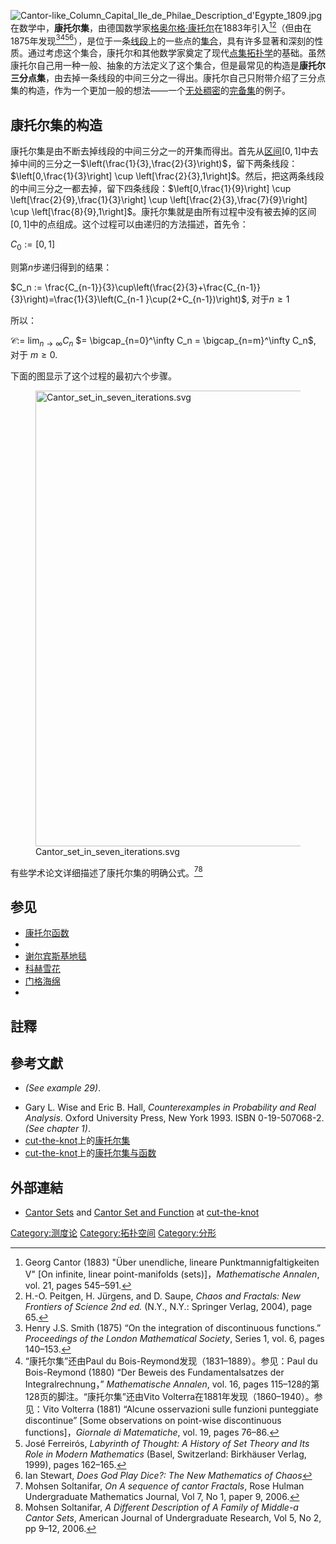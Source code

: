 [[File:Cantor-like_Column_Capital_Ile_de_Philae_Description_d'Egypte_1809.jpg|thumb]]
在数学中，'''康托尔集'''，由德国数学家[[格奥尔格·康托尔|格奥尔格·康托尔]]在1883年引入<ref>Georg Cantor (1883) "Über unendliche, lineare Punktmannigfaltigkeiten V" [On infinite, linear point-manifolds (sets)]，''Mathematische Annalen'', vol. 21, pages 545–591.</ref><ref>H.-O. Peitgen, H. Jürgens, and D. Saupe, ''Chaos and Fractals: New Frontiers of Science 2nd ed.'' (N.Y., N.Y.: Springer Verlag, 2004), page 65.</ref>（但由{{link-en|亨利·约翰·斯蒂芬·史密斯|Henry John Stephen Smith}}在1875年发现<ref>Henry J.S. Smith (1875) “On the integration of discontinuous functions.” ''Proceedings of the London Mathematical Society'', Series 1, vol. 6, pages 140–153.</ref><ref>“康托尔集”还由Paul du Bois-Reymond发现（1831–1889）。参见：Paul du Bois-Reymond (1880) “Der Beweis des Fundamentalsatzes der Integralrechnung，” ''Mathematische Annalen'', vol. 16, pages 115–128的第128页的脚注。“康托尔集”还由Vito Volterra在1881年发现（1860–1940）。参见：Vito Volterra (1881) “Alcune osservazioni sulle funzioni punteggiate discontinue” [Some observations on point-wise discontinuous functions]，''Giornale di Matematiche'', vol. 19, pages 76–86.</ref><ref>José Ferreirós, ''Labyrinth of Thought: A History of Set Theory and Its Role in Modern Mathematics'' (Basel, Switzerland: Birkhäuser Verlag, 1999), pages 162–165.</ref><ref>Ian Stewart, ''Does God Play Dice?: The New Mathematics of Chaos''</ref>），是位于一条[[线段|线段]]上的一些点的[[集合|集合]]，具有许多显著和深刻的性质。通过考虑这个集合，康托尔和其他数学家奠定了现代[[点集拓扑学|点集拓扑学]]的基础。虽然康托尔自己用一种一般、抽象的方法定义了这个集合，但是最常见的构造是'''康托尔三分点集'''，由去掉一条线段的中间三分之一得出。康托尔自己只附带介绍了三分点集的构造，作为一个更加一般的想法——一个[[无处稠密|无处稠密]]的[[完备集|完备集]]的例子。

== 康托尔集的构造 ==
康托尔集是由不断去掉线段的中间三分之一的开集而得出。首先从[[区间|区间]]<math>\left[0,1\right]</math>中去掉中间的三分之一<math>\left(\frac{1}{3},\frac{2}{3}\right)</math>，留下两条线段：<math>\left[0,\frac{1}{3}\right] \cup \left[\frac{2}{3},1\right]</math>。然后，把这两条线段的中间三分之一都去掉，留下四条线段：<math>\left[0,\frac{1}{9}\right] \cup \left[\frac{2}{9},\frac{1}{3}\right] \cup \left[\frac{2}{3},\frac{7}{9}\right] \cup \left[\frac{8}{9},1\right]</math>。康托尔集就是由所有过程中没有被去掉的区间<math>[0,1]</math>中的点组成。这个过程可以由递归的方法描述，首先令：

<math>C_0:=[0, 1]</math>

则第<math>n</math>步递归得到的结果：

<math>C_n := \frac{C_{n-1}}{3}\cup\left(\frac{2}{3}+\frac{C_{n-1}}{3}\right)=\frac{1}{3}\left(C_{n-1 }\cup(2+C_{n-1})\right)</math>, 对于<math>n\ge1</math>

所以：

<math>\mathcal{C} :=</math> <math>\lim_{n\to\infty}C_n</math> <math>= \bigcap_{n=0}^\infty C_n = \bigcap_{n=m}^\infty C_n </math>, 对于 <math>m \ge 0</math>.

下面的图显示了这个过程的最初六个步骤。

[[File:Cantor_set_in_seven_iterations.svg|729px]]

有些学术论文详细描述了康托尔集的明确公式。<ref>Mohsen Soltanifar, ''On A sequence of cantor Fractals'', Rose Hulman Undergraduate Mathematics Journal, Vol 7, No 1, paper 9, 2006.</ref><ref>Mohsen Soltanifar, ''A Different Description of A Family of Middle-a Cantor Sets'', American Journal of Undergraduate Research, Vol 5, No 2, pp 9–12, 2006.</ref>

== 参见 ==

* [[康托尔函数|康托尔函数]]
* {{tsl|en|Cantor cube|康托尔立方体}}
* [[谢尔宾斯基地毯|谢尔宾斯基地毯]]
* [[科赫雪花|科赫雪花]]
* [[门格海绵|门格海绵]]
* {{tsl|en|List of fractals by Hausdorff dimension|分形列表}}

==註釋==
{{reflist}}
==參考文獻==
{{refbegin}}
* {{Citation | last1=Steen | first1=Lynn Arthur | author1-link=Lynn Arthur Steen | last2=Seebach | first2=J. Arthur Jr. | author2-link=J. Arthur Seebach, Jr. | title=[[Counterexamples_in_Topology|Counterexamples in Topology]] | origyear=1978 | publisher=[[Springer-Verlag|Springer-Verlag]] | location=Berlin, New York | edition=[[Dover_Publications|Dover]] reprint of 1978 | isbn=978-0-486-68735-3 | id={{MathSciNet|id=507446}} | year=1995}} ''(See example 29)''.
* Gary L. Wise and Eric B. Hall, ''Counterexamples in Probability and Real Analysis''. Oxford University Press, New York 1993. ISBN 0-19-507068-2. ''(See chapter 1)''.
* [[cut-the-knot|cut-the-knot]]上的[http://www.cut-the-knot.org/do_you_know/Cantor2.shtml 康托尔集] {{Wayback|url=http://www.cut-the-knot.org/do_you_know/Cantor2.shtml |date=20220509222102 }}
* [[cut-the-knot|cut-the-knot]]上的[http://www.cut-the-knot.org/do_you_know/cantor.shtml 康托尔集与函数] {{Wayback|url=http://www.cut-the-knot.org/do_you_know/cantor.shtml |date=20220103010641 }}
{{refend}}

==外部連結==
* [http://www.cut-the-knot.org/do_you_know/Cantor2.shtml Cantor Sets] {{Wayback|url=http://www.cut-the-knot.org/do_you_know/Cantor2.shtml |date=20220509222102 }} and [http://www.cut-the-knot.org/do_you_know/cantor.shtml Cantor Set and Function] {{Wayback|url=http://www.cut-the-knot.org/do_you_know/cantor.shtml |date=20220103010641 }} at [[cut-the-knot|cut-the-knot]]

{{分形}}

{{点集拓扑}}

[[Category:测度论|Category:测度论]]
[[Category:拓扑空间|Category:拓扑空间]]
[[Category:分形|Category:分形]]